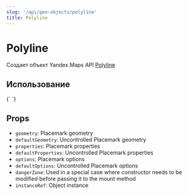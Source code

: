 ```yaml
---
slug: '/api/geo-objects/polyline'
title: Polyline
---
```



# Polyline

Создает объект Yandex.Maps API [Polyline][docs]

## Использование

<Canvas>
  {`
  <YMaps>
    <Map
      defaultState={{
        center: [55.72, 37.44],
        zoom: 10,
      }}
    >
      <Polyline
        geometry={[
          [55.8, 37.5],
          [55.8, 37.4],
          [55.7, 37.5],
          [55.7, 37.4],
        ]}
        options={{
          balloonCloseButton: false,
          strokeColor: '#000',
          strokeWidth: 4,
          strokeOpacity: 0.5,
        }}
      />
    </Map>
  </YMaps>
`}
</Canvas>

## Props

- `geometry`: Placemark geometry
- `defaultGeometry`: Uncontrolled Placemark geometry
- `properties`: Placemark properties
- `defaultProperties`: Uncontrolled Placemark properties
- `options`: Placemark options
- `defaultOptions`: Uncontrolled Placemark options
- `dangerZone`: Used in a special case where constructor needs to be modified
  before passing it to the mount method
- `instanceRef`: Object instance

[docs]:
  https://tech.yandex.com/maps/doc/jsapi/2.1/ref/reference/Polyline-docpage/
